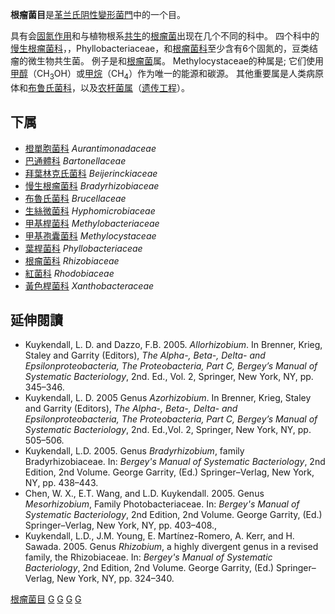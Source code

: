 {{expand|time=2009-07-04T02:49:23+00:00}}
{{Automatic taxobox
| image = Bartonella.jpg
| taxon = Rhizobiales
| authority = Kuykendall, 2006
| subdivision_ranks = 科
| subdivision = 参见正文
| synonyms = Hyphomicrobiales 生丝微菌目
}}

'''根瘤菌目'''是[[革兰氏阴性菌|革兰氏阴性]][[變形菌門|變形菌門]]中的一个目。

具有会[[固氮作用|固氮作用]]和与植物根系[[共生|共生]]的[[根瘤菌|根瘤菌]]出现在几个不同的科中。 四个科中的[[慢生根瘤菌科|慢生根瘤菌科]]，{{le|生毛霉菌科|Hyphomicrobiaceae}}，Phyllobacteriaceae，和[[根瘤菌科|根瘤菌科]]至少含有6个固氮的，豆类结瘤的微生物共生菌。 例子是{{le|慢生根瘤菌属|}}和[[根瘤菌|根瘤菌]]属。 Methylocystaceae的种属是{{le|Methanotroph|甲烷营养生物|甲烷氧化菌}}; 它们使用[[甲醇|甲醇]]（CH<sub>3</sub>OH）或[[甲烷|甲烷]]（CH<sub>4</sub>）作为唯一的能源和碳源。 其他重要属是人类病原体{{le|巴尔通体科|Bartonella}}和[[布鲁氏菌科|布鲁氏菌科]]，以及[[农杆菌属|农杆菌属]]（[[遗传工程|遗传工程]]）。

==下属==

* [[橙單胞菌科|橙單胞菌科]] ''Aurantimonadaceae''
* [[巴通體科|巴通體科]] ''Bartonellaceae''
* [[拜葉林克氏菌科|拜葉林克氏菌科]] ''Beijerinckiaceae''
* [[慢生根瘤菌科|慢生根瘤菌科]] ''Bradyrhizobiaceae''
* [[布魯氏菌科|布魯氏菌科]] ''Brucellaceae''
* [[生絲微菌科|生絲微菌科]] ''Hyphomicrobiaceae''
* [[甲基桿菌科|甲基桿菌科]] ''Methylobacteriaceae''
* [[甲基孢囊菌科|甲基孢囊菌科]] ''Methylocystaceae''
* [[葉桿菌科|葉桿菌科]] ''Phyllobacteriaceae''
* [[根瘤菌科|根瘤菌科]] ''Rhizobiaceae''
* [[紅菌科|紅菌科]] ''Rhodobiaceae'' 
* [[黃色桿菌科|黃色桿菌科]] ''Xanthobacteraceae''

==延伸閱讀==
{{refbegin}}
* Kuykendall, L. D. and Dazzo, F.B. 2005. ''Allorhizobium''. In Brenner, Krieg, Staley and Garrity (Editors), ''The Alpha-, Beta-, Delta- and Epsilonproteobacteria, The Proteobacteria, Part C, Bergey’s Manual of Systematic Bacteriology'', 2nd. Ed., Vol. 2, Springer, New York, NY, pp. 345–346.
* Kuykendall, L. D. 2005 Genus ''Azorhizobium''. In Brenner, Krieg, Staley and Garrity  (Editors), ''The Alpha-, Beta-, Delta- and Epsilonproteobacteria, The Proteobacteria, Part C, Bergey’s Manual of Systematic Bacteriology'', 2nd. Ed.,Vol. 2, Springer,  New York, NY, pp. 505–506.
* Kuykendall, L.D. 2005. Genus ''Bradyrhizobium'', family Bradyrhizobiaceae. In: ''Bergey's Manual of Systematic Bacteriology'', 2nd Edition, 2nd Volume. George Garrity, (Ed.) Springer–Verlag, New York, NY, pp. 438–443.
* Chen, W. X., E.T. Wang, and L.D. Kuykendall. 2005. Genus ''Mesorhizobium'', Family Photobacteriaceae. In: ''Bergey's Manual of Systematic Bacteriology'', 2nd Edition, 2nd Volume.  George Garrity, (Ed.)   Springer–Verlag, New York, NY, pp. 403–408.,
* Kuykendall, L.D., J.M. Young, E. Martínez-Romero, A. Kerr, and H. Sawada. 2005. Genus ''Rhizobium'', a highly divergent genus in a revised family, the Rhizobiaceae. In: ''Bergey's Manual of Systematic Bacteriology'', 2nd Edition, 2nd Volume. George Garrity, (Ed.) Springer–Verlag,  New York, NY, pp. 324–340.
{{refend}}

{{细菌分类}}
{{Taxonbar|from=Q136594}}

[[Category:根瘤菌目|]]
[[Category:生丝微菌目|G]]
[[Category:革兰氏阴性菌|G]]
[[Category:土壤生物学|G]]
[[Category:_2006年描述的分类群|G]]